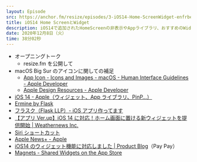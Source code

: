 ```yaml
---
layout: Episode
src: https://anchor.fm/resize/episodes/3-iOS14-Home-ScreenWidget-enfrbe
title: iOS14 Home ScreenとWidget
description: iOS14で追加されたHomeScreenの非表示やAppライブラリ、おすすめのWidgetなどについて話しました。
date: 2020年12月8日（火）
time: 38分02秒
---
```


- オープニングトーク
  - resize.fm を公開して
- macOS Big Sur のアイコンに関しての補足
  - [App Icon - Icons and Images - macOS - Human Interface Guidelines - Apple Developer](https://developer.apple.com/design/human-interface-guidelines/macos/icons-and-images/app-icon/)
  - [Apple Design Resources - Apple Developer](https://developer.apple.com/design/resources/#macos-apps)
- [iOS 14 - Apple（ウィジェット、App ライブラリ、PinP…）](https://www.apple.com/jp/ios/ios-14/)
- [Ermine by Flask](https://flaskapp.com/ja/ermine/)
- [フラスク（Flask LLP）- iOS アプリ作ってます](https://flaskapp.com/ja/)
- [【アプリ Ver.up】iOS 14 に対応！ホーム画面に置ける新ウィジェットを提供開始 | Weathernews Inc.](https://jp.weathernews.com/news/32647/)
- [Siri ショートカット](https://support.apple.com/ja-jp/HT209055)
- [Apple News+ - Apple](https://www.apple.com/apple-news/)
- [iOS14 のウィジェット機能に対応しました | Product Blog](https://blog.paypay.ne.jp/paypay-widgets-ios-14/)（Pay Pay）
- [Magnets - Shared Widgets on the App Store](https://apps.apple.com/us/app/magnets-shared-widgets/id1520682943)
